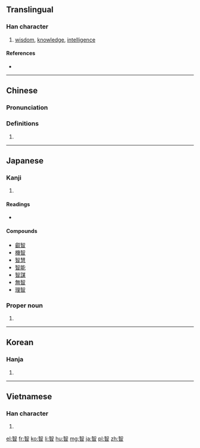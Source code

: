 ==Translingual==

===Han character===
{{Han char|rn=72|rad=日|as=08|sn=12|four=8660<sub>0</sub>|canj=人口日 (ORA)|ids=⿱[[知]][[日]]}}

# [[wisdom]], [[knowledge]], [[intelligence]]

====References====
* {{Han ref|kx=0497.150|dkj=14010|dj=0863.230|hdz=21518.150|uh=667A|ud=26234|bh=B4BC|bd=46268}}

----

==Chinese==
{{zh-forms}}

===Pronunciation===
{{zh-pron
|m=zhì
|c=zi3
|mc=y
|oc=y
|ma=
|cat=n
}}

===Definitions===
# {{rfdef|lang=zh}}

----

==Japanese==

===Kanji===
{{ja-kanji|grade=|rs=日08}}

# {{defn|lang=ja|sort=日08}}

====Readings====
* {{ja-readings|on=[[ち]] (chi)|kun=[[ちえ]] (chie)|nanori=[[とも]] (tomo)}}

====Compounds====
* [[叡智]]
* [[機智]]
* [[智慧]]
* [[智能]]
* [[智謀]]
* [[無智]]
* [[理智]]

===Proper noun===
{{ja-pos|proper|さとし}}

# {{given name|male|lang=ja|sort=さとし}}

----

==Korean==

===Hanja===
{{ko-hanja|hangeul=[[지]]|eumhun=|rv=ji|mr=chi|y=ci}}

# {{defn|lang=ko|sort=日08}}

----

==Vietnamese==

===Han character===
{{vi-hantu|[[trí]]|rs=日08}}

# {{defn|lang=vi|sort=日08}}

[[el:智]]
[[fr:智]]
[[ko:智]]
[[li:智]]
[[hu:智]]
[[mg:智]]
[[ja:智]]
[[pl:智]]
[[zh:智]]